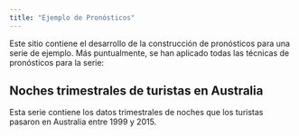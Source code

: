 ```yaml
---
title: "Ejemplo de Pronósticos"
---
```


Este sitio contiene el desarrollo de la construcción de pronósticos para una serie de ejemplo. Más puntualmente, se han aplicado todas las técnicas de pronósticos para la serie:

## Noches trimestrales de turistas en Australia

Esta serie contiene los datos trimestrales de noches que los turistas pasaron en Australia entre 1999 y 2015.